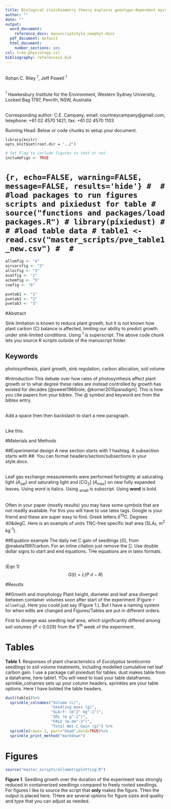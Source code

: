 ```yaml
---
title: Biological stoichiometry theory explains genotype-dependant mycorrhizal responses in Brachypodium 
author: ""
date: ""
output:
  word_document:
    reference_docx: manuscriptstyle_newphyt.docx
  pdf_document: default
  html_document:
    number_sections: yes
csl: tree-physiology.csl
bibliography: references2.bib
---
```


\
Rohan C. Riley ^1^, Jeff Powell ^1^

\
^1^ Hawkesbury Institute for the Environment, Western Sydney University, Locked Bag 1797, Penrith, NSW, Australia

\
Corresponding author: C.E. Campany, email: courtneycampany@gmail.com, telephone: +61 02 4570 1421, fax: +61 02 4570 1103

Running Head: Below or code chunks to setup your document.  


```sourcing
library(knitr)
opts_knit$set(root.dir = '../')
```

```r
# Set Flag to include figures in text or not.
includeFigs <- TRUE
```

# ```{r, echo=FALSE, warning=FALSE, message=FALSE, results='hide'}
# 
# #load packages to run figures scripts and pixiedust for table
# source("functions and packages/load packages.R")
# library(pixiedust)
# 
# #load table data
# table1 <- read.csv("master_scripts/pve_table1_new.csv")
# 
# ```

```r
allomfig <- "4"
airvarsfig <- "2"
allocfig <- "3"
asatfig <- "1"
achemfig <- "5"
cuefig <- "6"

pvetab1 <- "1"
pvetab2 <- "2"
pvetab3 <- "3"

```


#Abstract

Sink limitation is known to reduce plant growth, but it is not known how plant carbon (C) balance is affected, limiting our ability to predict growth under sink-limited conditions. Using ^1^ is superscript.  The above code chunk lets you source R scripts outside of the manuscript folder.

## Keywords {.unnumbered}
photosynthesis, plant growth, sink regulation, carbon allocation, soil volume

#Introduction
 This debate over how rates of photosynthesis affect plant growth or to what degree these rates are instead controlled by growth has existed for decades [@sweet1966role; @korner2015paradigm]. This is how you cite papers fom your bibtex.  The @ symbol and keyword are from the bibtex entry.
 
\
Add a space then then backslash to start a new paragraph.

\
Like this.

#Materials and Methods

##Experimental design
A new section starts with 1 hashtag.  A subsection starts with ##. You can format headers/section/subsections in your style.docx.

\
Leaf gas exchange measurements were performed fortnightly at saturating light (*A*~sat~) and saturating light and [CO~2~] (*A*~max~) on new fully expanded leaves.  Using *word* is italics.  Using ~small~ is subscript.  Using **word** is bold.


\
Often in your paper (mostly results) you may have some symbols that are not readily available. For this you will have to use latex tags.  Google is your friend and these are super easy to find.  Greek letters $\delta$^13^C.  Degrees 40&degC. Here is an example of units TNC-free specific leaf area (SLA~f~, m^2^ kg^-1^).

##Equation example
The daily net C gain of seedlings (*G*), from @makela1997carbon.  For an inline citation just remove the []. Use double dollar signs to start and end equations.  THe equations are in latex formats.

\
(Eqn 1)
$$G(t) = L(P~\sigma - R)$$

#Results

##Growth and morphology
Plant height, diameter and leaf area diverged between container volumes soon after start of the experiment (Figure `r allomfig`). Here you could just say (Figure 1.).  But I have a naming system for when edits are changed and Figures/Tables are put in different orders.


First to diverge was seedling leaf area, which significantly differed among soil volumes (*P* < 0.029) from the 5^th^ week of the experiment. 


# Tables {.unnumbered}
**Table 1**. Responses of plant characteristics of *Eucalyptus tereticornis* seedlings to soil volume treatments, including modelled cumulative net leaf carbon gain.  I use a package call pixiedust for tables. dust makes table from a dataframe, here table1.  YOu will need to load your table dataframes.  sprinkle_colnames sets up your column headers. sprinkles are your table options.  Here I have bolded the table headers. 

```r
dust(table1)%>%
  sprinkle_colnames("Volume (L)", 
                    "Seedling mass (g)", 
                    "SLA~f~ (m^2^ kg^-1^)",
                    "SRL (m g^-1^)",
                    "FRLD (m dm^-3^)",
                    "Total Net C Gain (g)") %>%
  sprinkle(rows= 1, part="head",bold=TRUE)%>%
  sprinkle_print_method("markdown")
```


# Figures {.unnumbered}

```r
source("master_scripts/allometryplotting.R")
```  
**Figure 1**. Seedling growth over the duration of the experiment was strongly reduced in containerized seedlings compared to freely rooted seedlings. For figures I like to source the script that **only** makes the figure.  THen the output is placed here. THere are several options for figure sizes and quality and type that you can adjust as needed.


